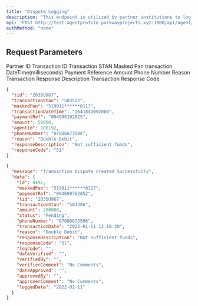---
title: "Dispute Logging"
description: "This endpoint is utilized by partner institutions to log disputes within its system to the readycash service for resolution."
api: "POST http://test.agentprofile.parkwayprojects.xyz:1900/api/agent/disputes/create"
authMethod: "none"
---

## Request Parameters

<ParamField body="agentId" type="number" required>
  Partner ID
</ParamField>

<ParamField body="tid" type="string" required>
  Transaction ID
</ParamField>

<ParamField body="transactionStan" type="string" required>
  Transaction STAN
</ParamField>

<ParamField body="maskedPan" type="string" required>
  Masked Pan
</ParamField>

<ParamField body="transactionDateTime" type="string" required>
  transaction DateTime(milliseconds)
</ParamField>

<ParamField body="paymentRef" type="string" required>
  Payment Reference
</ParamField>

<ParamField body="amount" type="string" required>
  Amount
</ParamField>

<ParamField body="phoneNumber" type="string" required>
  Phone Number
</ParamField>

<ParamField body="reason" type="string" required>
  Reason
</ParamField>

<ParamField body="responseDescription" type="string" required>
  Transaction Response Description
</ParamField>

<ParamField body="responseCode" type="string" required>
  Transaction Response Code
</ParamField>

<RequestExample>

```json Request
{
  "tid": "2035U967",
  "transactionStan": "503522",
  "maskedPan": "519911******0117",
  "transactionDateTime": "1641843092000",
  "paymentRef": "004698192825",
  "amount": 50000,
  "agentId": 100192,
  "phoneNumber": "07086673506",
  "reason": "Double Debit",
  "responseDescription": "Not sufficient funds",
  "responseCode": "51"
}
```

</RequestExample>

<ResponseExample>

```json Response
{
  "message": "Transaction Dispute created Successfully",
  "data": {
    "id": 8492,
    "maskedPan": "519911******0117",
    "paymentRef": "004699762852",
    "tid": "2035U967",
    "transactionStan": "504386",
    "amount": 200000,
    "status": "Pending",
    "phoneNumber": "07086673506",
    "transactionDate": "2022-01-11 12:18:20",
    "reason": "Double Debit",
    "responseDescription": "Not sufficient funds",
    "responseCode": "51",
    "logCode": "",
    "dateVerified": "",
    "verifiedBy": "",
    "verifierComment": "No Comments",
    "dateApproved": "",
    "approvedBy": "",
    "approverComment": "No Comments",
    "loggedDate": "2022-01-11"
  }
}
```
</ResponseExample>
